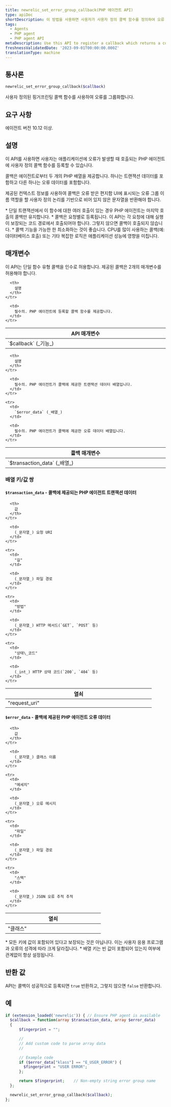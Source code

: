 ```yaml
---
title: newrelic_set_error_group_callback(PHP 에이전트 API)
type: apiDoc
shortDescription: 이 방법을 사용하면 사용자가 사용자 정의 콜백 함수를 정의하여 오류 그룹 이름을 생성할 수 있습니다.
tags:
  - Agents
  - PHP agent
  - PHP agent API
metaDescription: Use this API to register a callback which returns a custom error group name.
freshnessValidatedDate: '2023-09-01T00:00:00.000Z'
translationType: machine
---
```


## 통사론

```php
newrelic_set_error_group_callback($callback)
```

사용자 정의된 핑거프린팅 콜백 함수를 사용하여 오류를 그룹화합니다.

## 요구 사항

에이전트 버전 10.12 이상.

## 설명

이 API를 사용하면 사용자는 애플리케이션에 오류가 발생할 때 호출되는 PHP 에이전트에 사용자 정의 콜백 함수를 등록할 수 있습니다.

콜백은 에이전트로부터 두 개의 PHP 배열을 제공합니다. 하나는 트랜잭션 데이터를 포함하고 다른 하나는 오류 데이터를 포함합니다.

제공된 컨텍스트 정보를 사용하여 콜백은 오류 받은 편지함 UI에 표시되는 오류 그룹 이름 역할을 할 사용자 정의 논리를 기반으로 비어 있지 않은 문자열을 반환해야 합니다.

<Callout variant="important">
  * 단일 트랜잭션에서 이 함수에 대한 여러 호출이 있는 경우 PHP 에이전트는 마지막 호출의 콜백만 유지합니다.
  * 콜백은 요청별로 등록됩니다. 이 API는 각 요청에 대해 실행이 보장되는 코드 경로에서 호출되어야 합니다. 그렇지 않으면 콜백이 호출되지 않습니다.
  * 콜백 기능을 가능한 한 최소화하는 것이 좋습니다. CPU를 많이 사용하는 콜백(예: 데이터베이스 호출) 또는 기타 복잡한 로직은 애플리케이션 성능에 영향을 미칩니다.
</Callout>

## 매개변수

이 API는 단일 함수 유형 콜백을 인수로 허용합니다. 제공된 콜백은 2개의 매개변수를 허용해야 합니다.

<table>
  <thead>
    <tr>
      <th width="25%">
        API 매개변수
      </th>

      <th>
        설명
      </th>
    </tr>
  </thead>

  <tbody>
    <tr>
      <td>
        `$callback` (_기능_)
      </td>

      <td>
        필수의. PHP 에이전트에 등록할 콜백 함수를 제공합니다.
      </td>
    </tr>
  </tbody>
</table>

<table>
  <thead>
    <tr>
      <th width="25%">
        콜백 매개변수
      </th>

      <th>
        설명
      </th>
    </tr>
  </thead>

  <tbody>
    <tr>
      <td>
        `$transaction_data` (_배열_)
      </td>

      <td>
        필수의. PHP 에이전트가 콜백에 제공한 트랜잭션 데이터 배열입니다.
      </td>
    </tr>

    <tr>
      <td>
        `$error_data` (_배열_)
      </td>

      <td>
        필수의. PHP 에이전트가 콜백에 제공한 오류 데이터 배열입니다.
      </td>
    </tr>
  </tbody>
</table>

### 배열 키/값 쌍

#### `$transaction_data` - 콜백에 제공되는 PHP 에이전트 트랜잭션 데이터

<table>
  <thead>
    <tr>
      <th width="25%">
        열쇠
      </th>

      <th>
        값
      </th>
    </tr>
  </thead>

  <tbody>
    <tr>
      <td>
        "request_uri"
      </td>

      <td>
        (_문자열_) 요청 URI
      </td>
    </tr>

    <tr>
      <td>
        "길"
      </td>

      <td>
        (_문자열_) 파일 경로
      </td>
    </tr>

    <tr>
      <td>
        "방법"
      </td>

      <td>
        (_문자열_) HTTP 메서드(`GET`, `POST` 등)
      </td>
    </tr>

    <tr>
      <td>
        "상태\_코드"
      </td>

      <td>
        (_int_) HTTP 상태 코드(`200`, `404` 등)
      </td>
    </tr>
  </tbody>
</table>

#### `$error_data` - 콜백에 제공된 PHP 에이전트 오류 데이터

<table>
  <thead>
    <tr>
      <th width="25%">
        열쇠
      </th>

      <th>
        값
      </th>
    </tr>
  </thead>

  <tbody>
    <tr>
      <td>
        "클래스"
      </td>

      <td>
        (_문자열_) 클래스 이름
      </td>
    </tr>

    <tr>
      <td>
        "메세지"
      </td>

      <td>
        (_문자열_) 오류 메시지
      </td>
    </tr>

    <tr>
      <td>
        "파일"
      </td>

      <td>
        (_문자열_) 파일 경로
      </td>
    </tr>

    <tr>
      <td>
        "스택"
      </td>

      <td>
        (_문자열_) JSON 오류 추적 추적
      </td>
    </tr>
  </tbody>
</table>

<Callout variant="important">
  * 모든 키에 값이 포함되어 있다고 보장되는 것은 아닙니다. 이는 사용자 응용 프로그램과 오류의 성격에 따라 크게 달라집니다.
  * 배열 키는 빈 값이 포함되어 있는지 여부에 관계없이 항상 설정됩니다.
</Callout>

## 반환 값

API는 콜백이 성공적으로 등록되면 `true` 반환하고, 그렇지 않으면 `false` 반환합니다.

## 예

```php
if (extension_loaded('newrelic')) { // Ensure PHP agent is available
  $callback = function(array $transaction_data, array $error_data)
  {
      $fingerprint = "";

      //
      // Add custom code to parse array data
      //

      // Example code
      if ($error_data["klass"] == "E_USER_ERROR") {
        $fingerprint = "USER ERROR";
      };

      return $fingerprint;    // Non-empty string error group name
  };

  newrelic_set_error_group_callback($callback);
};
```